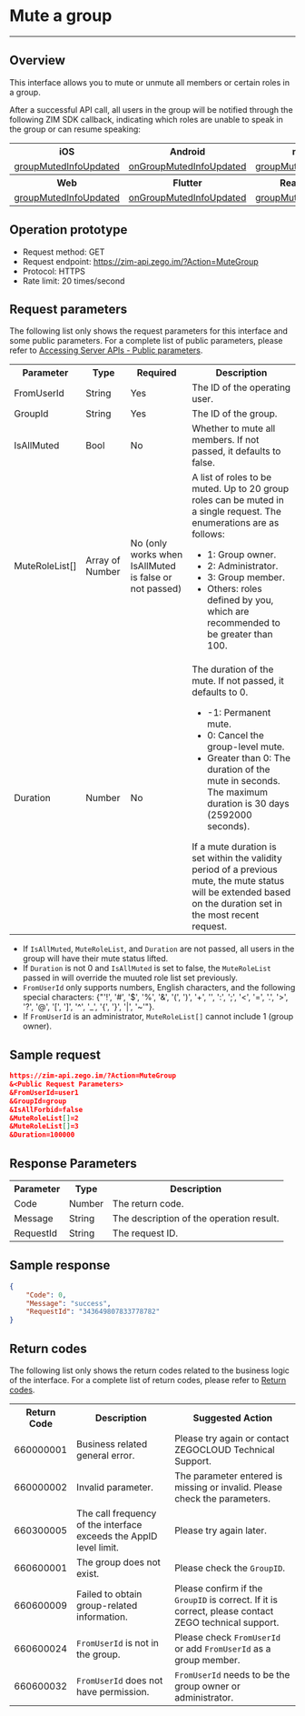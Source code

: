 # Mute a group

- - -

## Overview

This interface allows you to mute or unmute all members or certain roles in a group.

After a successful API call, all users in the group will be notified through the following ZIM SDK callback, indicating which roles are unable to speak in the group or can resume speaking:

<table>

<tbody><tr>
<th>iOS</th>
<th>Android</th>
<th>macOS</th>
<th>Windows</th>
</tr>
<tr>
<td><a href="https://doc-en.zego.im/article/api?doc=zim_API~objective-c_ios~protocol~ZIMEventHandler#zim-group-muted-info-updated-operated-info-group-id" rel="noreferrer noopenner">groupMutedInfoUpdated</a></td>
<td><a href="https://doc-en.zego.im/article/api?doc=zim_API~java_android~class~ZIMEventHandler#on-group-muted-info-updated" rel="noreferrer noopenner">onGroupMutedInfoUpdated</a></td>
<td><a href="https://doc-en.zego.im/article/api?doc=zim_API~objective-c_macos~protocol~ZIMEventHandler#zim-group-muted-info-updated-operated-info-group-id" rel="noreferrer noopenner">groupMutedInfoUpdated</a></td>
<td><a href="https://doc-en.zego.im/article/api?doc=zim_API~cpp_windows~class~ZIMEventHandler#on-group-muted-info-updated" rel="noreferrer noopenner">onGroupMutedInfoUpdated</a></td>
</tr>
<tr>
<th>Web</th>
<th>Flutter</th>
<th>React Native</th>
<th></th>
</tr>
<tr>
<td><a href="https://doc-en.zego.im/article/api?doc=zim_API~javascript_web~interface~ZIMEventHandler#group-muted-info-updated" rel="noreferrer noopenner">groupMutedInfoUpdated</a></td>
<td><a href="https://pub.dev/documentation/zego_zim/latest/zego_zim/ZIMEventHandler/onGroupMutedInfoUpdated.html" rel="noreferrer noopenner">onGroupMutedInfoUpdated</a></td>
<td><a href="https://doc-en.zego.im/article/api?doc=zim_API~javascript_react-native~interface~ZIMEventHandler#group-muted-info-updated" rel="noreferrer noopenner">groupMutedInfoUpdated</a></td>
<td></td>
</tr>
</tbody></table>

## Operation prototype

- Request method: GET
- Request endpoint: https://zim-api.zego.im/?Action=MuteGroup
- Protocol: HTTPS
- Rate limit: 20 times/second

## Request parameters

The following list only shows the request parameters for this interface and some public parameters. For a complete list of public parameters, please refer to [Accessing Server APIs - Public parameters](../Accessing%20Server%20APIs.mdx#public-parameters).

<table>

<tbody><tr data-row-level="1">
<th>Parameter</th>
<th>Type</th>
<th>Required</th>
<th>Description</th>
</tr>
<tr data-row-level="2">
<td>FromUserId</td>
<td>String</td>
<td>Yes</td>
<td>The ID of the operating user.</td>
</tr>
<tr data-row-level="3">
<td>GroupId</td>
<td>String</td>
<td>Yes</td>
<td>The ID of the group.</td>
</tr>
<tr data-row-level="4">
<td>IsAllMuted</td>
<td>Bool</td>
<td>No</td>
<td>Whether to mute all members. If not passed, it defaults to false.</td>
</tr>
<tr data-row-level="5">
<td>MuteRoleList[]</td>
<td>Array of Number</td>
<td>No (only works when IsAllMuted is false or not passed)</td>
<td>
A list of roles to be muted. Up to 20 group roles can be muted in a single request. The enumerations are as follows:
<ul>
<li>1: Group owner.</li>
<li>2: Administrator.</li>
<li>3: Group member.</li>
<li>Others: roles defined by you, which are recommended to be greater than 100.</li>
</ul></td>
</tr>
<tr data-row-level="6">
<td>Duration</td>
<td>Number</td>
<td>No</td>
<td>The duration of the mute. If not passed, it defaults to 0.
<ul><li>-1: Permanent mute.</li><li>0: Cancel the group-level mute.</li><li>Greater than 0: The duration of the mute in seconds. The maximum duration is 30 days (2592000 seconds).</li></ul>If a mute duration is set within the validity period of a previous mute, the mute status will be extended based on the duration set in the most recent request.</td>
</tr>
</tbody></table>

<Note title="Note">

- If `IsAllMuted`, `MuteRoleList`, and `Duration` are not passed, all users in the group will have their mute status lifted.
- If `Duration` is not 0 and `IsAllMuted` is set to false, the `MuteRoleList` passed in will override the muuted role list set previously.
- `FromUserId` only supports numbers, English characters, and the following special characters: {"'!', '#', '$', '%', '&', '(', ')', '+', '', ':', ';', '<', '=', '.', '>', '?', '@', '[', ']', '^', '_', '{', '}', '|', '~'"}.
- If `FromUserId` is an administrator, `MuteRoleList[]` cannot include 1 (group owner).
</Note>

## Sample request

```json
https://zim-api.zego.im/?Action=MuteGroup
&<Public Request Parameters>
&FromUserId=user1
&GroupId=group
&IsAllForbid=false
&MuteRoleList[]=2
&MuteRoleList[]=3
&Duration=100000
```

## Response Parameters

<table>

<tbody><tr data-row-level="1">
<th>Parameter</th>
<th>Type</th>
<th>Description</th>
</tr>
<tr data-row-level="2">
<td>Code</td>
<td>Number</td>
<td>The return code.</td>
</tr>
<tr data-row-level="3">
<td>Message</td>
<td>String</td>
<td>The description of the operation result.</td>
</tr>
<tr data-row-level="4">
<td>RequestId</td>
<td>String</td>
<td>The request ID.</td>
</tr>
</tbody></table>


## Sample response

```json
{
    "Code": 0,
    "Message": "success",
    "RequestId": "343649807833778782"
}
```

## Return codes

The following list only shows the return codes related to the business logic of the interface. For a complete list of return codes, please refer to [Return codes](../Return%20codes.mdx).

<table>

<tbody><tr>
<th>Return Code</th>
<th>Description</th>
<th>Suggested Action</th>
</tr>
<tr>
<td>660000001</td>
<td>Business related general error.</td>
<td>Please try again or contact ZEGOCLOUD Technical Support.</td>
</tr>
<tr>
<td>660000002</td>
<td>Invalid parameter.&nbsp;</td>
<td>The parameter entered is missing or invalid. Please check the parameters.</td>
</tr>
<tr>
<td>660300005</td>
<td>The call frequency of the interface exceeds the AppID level limit.</td>
<td>Please try again later.</td>
</tr>
<tr>
<td>660600001</td>
<td>The group does not exist.</td>
<td>Please check the <code>GroupID</code>.</td>
</tr>
<tr>
<td>660600009</td>
<td>Failed to obtain group-related information.</td>
<td>Please confirm if the <code>GroupID</code> is correct. If it is correct, please contact ZEGO technical support.</td>
</tr>
<tr>
<td>660600024</td>
<td><code>FromUserId</code> is not in the group.</td>
<td>Please check <code>FromUserId</code> or add <code>FromUserId</code> as a group member.</td>
</tr>
<tr>
<td>660600032</td>
<td><code>FromUserId</code> does not have permission.</td>
<td><code>FromUserId</code> needs to be the group owner or administrator.</td>
</tr>
</tbody></table>
